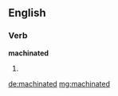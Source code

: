 ==English==

===Verb===
'''machinated'''

# {{past of|machinate}}

[[de:machinated]]
[[mg:machinated]]
